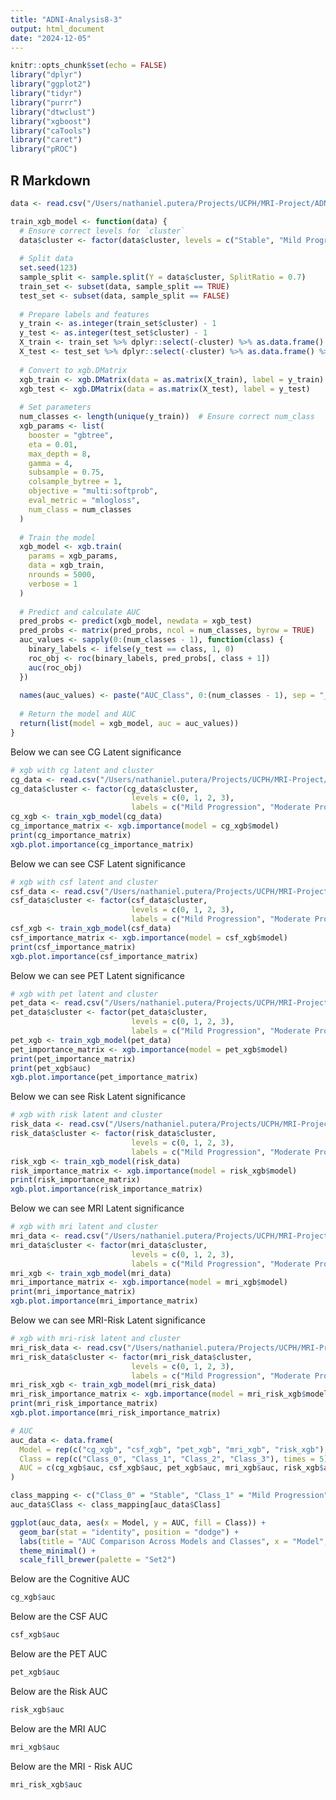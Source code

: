 ```yaml
---
title: "ADNI-Analysis8-3"
output: html_document
date: "2024-12-05"
---
```


```r
knitr::opts_chunk$set(echo = FALSE)
library("dplyr")
library("ggplot2")
library("tidyr")
library("purrr")
library("dtwclust")
library("xgboost")
library("caTools")
library("caret")
library("pROC")
```

## R Markdown

```r
data <- read.csv("/Users/nathaniel.putera/Projects/UCPH/MRI-Project/ADNIMERGE-dtw.csv")
```

```r
train_xgb_model <- function(data) {
  # Ensure correct levels for `cluster`
  data$cluster <- factor(data$cluster, levels = c("Stable", "Mild Progression", "Moderate Progression", "Severe Progression"))
  
  # Split data
  set.seed(123)
  sample_split <- sample.split(Y = data$cluster, SplitRatio = 0.7)
  train_set <- subset(data, sample_split == TRUE)
  test_set <- subset(data, sample_split == FALSE)
  
  # Prepare labels and features
  y_train <- as.integer(train_set$cluster) - 1
  y_test <- as.integer(test_set$cluster) - 1
  X_train <- train_set %>% dplyr::select(-cluster) %>% as.data.frame() %>% mutate_all(as.numeric)
  X_test <- test_set %>% dplyr::select(-cluster) %>% as.data.frame() %>% mutate_all(as.numeric)
  
  # Convert to xgb.DMatrix
  xgb_train <- xgb.DMatrix(data = as.matrix(X_train), label = y_train)
  xgb_test <- xgb.DMatrix(data = as.matrix(X_test), label = y_test)
  
  # Set parameters
  num_classes <- length(unique(y_train))  # Ensure correct num_class
  xgb_params <- list(
    booster = "gbtree",
    eta = 0.01,
    max_depth = 8,
    gamma = 4,
    subsample = 0.75,
    colsample_bytree = 1,
    objective = "multi:softprob",
    eval_metric = "mlogloss",
    num_class = num_classes
  )
  
  # Train the model
  xgb_model <- xgb.train(
    params = xgb_params,
    data = xgb_train,
    nrounds = 5000,
    verbose = 1
  )
  
  # Predict and calculate AUC
  pred_probs <- predict(xgb_model, newdata = xgb_test)
  pred_probs <- matrix(pred_probs, ncol = num_classes, byrow = TRUE)
  auc_values <- sapply(0:(num_classes - 1), function(class) {
    binary_labels <- ifelse(y_test == class, 1, 0)
    roc_obj <- roc(binary_labels, pred_probs[, class + 1])
    auc(roc_obj)
  })
  
  names(auc_values) <- paste("AUC_Class", 0:(num_classes - 1), sep = "_")
  
  # Return the model and AUC
  return(list(model = xgb_model, auc = auc_values))
}

```

Below we can see CG Latent significance

```r
# xgb with cg latent and cluster
cg_data <- read.csv("/Users/nathaniel.putera/Projects/UCPH/MRI-Project/Meeting-8/cg_latent.csv")
cg_data$cluster <- factor(cg_data$cluster, 
                           levels = c(0, 1, 2, 3), 
                           labels = c("Mild Progression", "Moderate Progression", "Severe Progression","Stable"))
cg_xgb <- train_xgb_model(cg_data)
cg_importance_matrix <- xgb.importance(model = cg_xgb$model)
print(cg_importance_matrix)
xgb.plot.importance(cg_importance_matrix)
```

Below we can see CSF Latent significance

```r
# xgb with csf latent and cluster
csf_data <- read.csv("/Users/nathaniel.putera/Projects/UCPH/MRI-Project/Meeting-8/csf_latent.csv")
csf_data$cluster <- factor(csf_data$cluster, 
                           levels = c(0, 1, 2, 3), 
                           labels = c("Mild Progression", "Moderate Progression", "Severe Progression","Stable"))
csf_xgb <- train_xgb_model(csf_data)
csf_importance_matrix <- xgb.importance(model = csf_xgb$model)
print(csf_importance_matrix)
xgb.plot.importance(csf_importance_matrix)
```

Below we can see PET Latent significance

```r
# xgb with pet latent and cluster
pet_data <- read.csv("/Users/nathaniel.putera/Projects/UCPH/MRI-Project/Meeting-8/pet_latent.csv")
pet_data$cluster <- factor(pet_data$cluster, 
                           levels = c(0, 1, 2, 3), 
                           labels = c("Mild Progression", "Moderate Progression", "Severe Progression","Stable"))
pet_xgb <- train_xgb_model(pet_data)
pet_importance_matrix <- xgb.importance(model = pet_xgb$model)
print(pet_importance_matrix)
print(pet_xgb$auc)
xgb.plot.importance(pet_importance_matrix)
```

Below we can see Risk Latent significance

```r
# xgb with risk latent and cluster
risk_data <- read.csv("/Users/nathaniel.putera/Projects/UCPH/MRI-Project/Meeting-8/risk_latent.csv")
risk_data$cluster <- factor(risk_data$cluster, 
                           levels = c(0, 1, 2, 3), 
                           labels = c("Mild Progression", "Moderate Progression", "Severe Progression","Stable"))
risk_xgb <- train_xgb_model(risk_data)
risk_importance_matrix <- xgb.importance(model = risk_xgb$model)
print(risk_importance_matrix)
xgb.plot.importance(risk_importance_matrix)
```

Below we can see MRI Latent significance

```r
# xgb with mri latent and cluster
mri_data <- read.csv("/Users/nathaniel.putera/Projects/UCPH/MRI-Project/Meeting-8/mri_latent.csv")
mri_data$cluster <- factor(mri_data$cluster, 
                           levels = c(0, 1, 2, 3), 
                           labels = c("Mild Progression", "Moderate Progression", "Severe Progression","Stable"))
mri_xgb <- train_xgb_model(mri_data)
mri_importance_matrix <- xgb.importance(model = mri_xgb$model)
print(mri_importance_matrix)
xgb.plot.importance(mri_importance_matrix)
```

Below we can see MRI-Risk Latent significance

```r
# xgb with mri-risk latent and cluster
mri_risk_data <- read.csv("/Users/nathaniel.putera/Projects/UCPH/MRI-Project/Meeting-8/mri_risk_latent.csv")
mri_risk_data$cluster <- factor(mri_risk_data$cluster, 
                           levels = c(0, 1, 2, 3), 
                           labels = c("Mild Progression", "Moderate Progression", "Severe Progression","Stable"))
mri_risk_xgb <- train_xgb_model(mri_risk_data)
mri_risk_importance_matrix <- xgb.importance(model = mri_risk_xgb$model)
print(mri_risk_importance_matrix)
xgb.plot.importance(mri_risk_importance_matrix)
```

```r
# AUC
auc_data <- data.frame(
  Model = rep(c("cg_xgb", "csf_xgb", "pet_xgb", "mri_xgb", "risk_xgb"), each = 4),
  Class = rep(c("Class_0", "Class_1", "Class_2", "Class_3"), times = 5),
  AUC = c(cg_xgb$auc, csf_xgb$auc, pet_xgb$auc, mri_xgb$auc, risk_xgb$auc)
)

class_mapping <- c("Class_0" = "Stable", "Class_1" = "Mild Progression", "Class_2" = "Moderate Progression", "Class_3" = "Severe Progression")
auc_data$Class <- class_mapping[auc_data$Class]

ggplot(auc_data, aes(x = Model, y = AUC, fill = Class)) +
  geom_bar(stat = "identity", position = "dodge") +
  labs(title = "AUC Comparison Across Models and Classes", x = "Model", y = "AUC") +
  theme_minimal() +
  scale_fill_brewer(palette = "Set2")
```

Below are the Cognitive AUC
```r
cg_xgb$auc
```

Below are the CSF AUC
```r
csf_xgb$auc
```

Below are the PET AUC
```r
pet_xgb$auc
```

Below are the Risk AUC
```r
risk_xgb$auc
```

Below are the MRI AUC
```r
mri_xgb$auc
```

Below are the MRI - Risk AUC
```r
mri_risk_xgb$auc
```